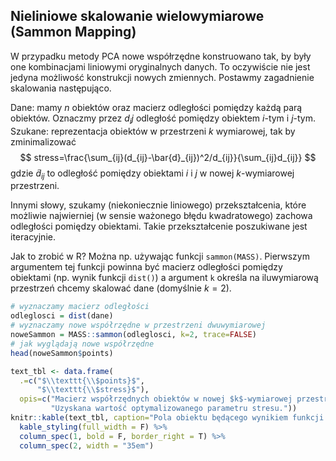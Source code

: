 ## Nieliniowe skalowanie wielowymiarowe (Sammon Mapping) {#part_22}

W przypadku metody PCA nowe współrzędne konstruowano tak, by były one kombinacjami liniowymi oryginalnych danych. To oczywiście nie jest jedyna możliwość konstrukcji nowych zmiennych. Postawmy zagadnienie skalowania następująco.

Dane: mamy $n$ obiektów oraz macierz odległości pomiędzy każdą parą obiektów.
Oznaczmy przez $d_ij$ odległość pomiędzy obiektem $i$-tym i $j$-tym.
Szukane: reprezentacja obiektów w przestrzeni $k$ wymiarowej, tak by zminimalizować
$$
stress=\frac{\sum_{ij}(d_{ij}-\bar{d}_{ij})^2/d_{ij}}{\sum_{ij}d_{ij}}
$$
gdzie $\tilde{d}_{ij}$ to odległość pomiędzy obiektami $i$ i $j$ w nowej $k$-wymiarowej przestrzeni.

Innymi słowy, szukamy (niekoniecznie liniowego) przekształcenia, które możliwie
najwierniej (w sensie ważonego błędu kwadratowego) zachowa odległości pomiędzy
obiektami. Takie przekształcenie poszukiwane jest iteracyjnie.

Jak to zrobić w R? Można np. używając funkcji `sammon(MASS)`. Pierwszym argumentem tej funkcji powinna być macierz odległości pomiędzy obiektami (np. wynik
funkcji `dist()`) a argument `k` określa na iluwymiarową przestrzeń chcemy skalować dane (domyślnie $k = 2$).
```r
# wyznaczamy macierz odległości
odleglosci = dist(dane)
# wyznaczamy nowe współrzędne w przestrzeni dwuwymiarowej
noweSammon = MASS::sammon(odleglosci, k=2, trace=FALSE)
# jak wyglądają nowe współrzędne
head(noweSammon$points)
```
```r
text_tbl <- data.frame(
  .=c("$\\texttt{\\$points}$",
      "$\\texttt{\\$stress}$"),
  opis=c("Macierz współrzędnych obiektów w nowej $k$-wymiarowej przestrzeni.",
         "Uzyskana wartość optymalizowanego parametru stresu."))
knitr::kable(text_tbl, caption="Pola obiektu będącego wynikiem funkcji sammon().",escape = F) %>%
  kable_styling(full_width = F) %>%
  column_spec(1, bold = F, border_right = T) %>%
  column_spec(2, width = "35em")
```